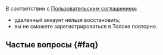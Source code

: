 
<Note mode="warning" title="Важно">

В соответствии с [Пользовательским соглашением](https://join.toloka.ai/legal/user-agreement-ru/):
- удаленный аккаунт нельзя восстановить;
- вы не сможете зарегистрироваться в Толоке повторно.

</Note>

## Частые вопросы {#faq}

<FaqProfile/>
